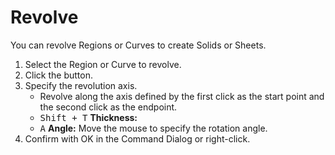 
# Revolve

<Reference shortcut="" command="Revolve" button="Right of Command Bar" />

You can revolve Regions or Curves to create Solids or Sheets.

1. Select the Region or Curve to revolve.
2. Click the button.
3. Specify the revolution axis. 
   - Revolve along the axis defined by the first click as the start point and the second click as the endpoint.
   - <kbd>Shift + T</kbd> **Thickness:**
   - <kbd>A</kbd> **Angle:** Move the mouse to specify the rotation angle.
5. Confirm with OK in the Command Dialog or right-click.







